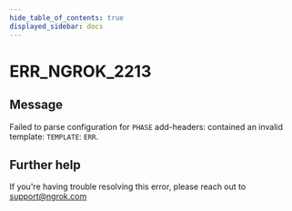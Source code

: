 ```yaml
---
hide_table_of_contents: true
displayed_sidebar: docs
---
```



# ERR_NGROK_2213

## Message

Failed to parse configuration for `PHASE` add-headers: contained an invalid template: `TEMPLATE`: `ERR`.

<ErrorDetails error="err_ngrok_2213" />

## Further help

If you're having trouble resolving this error, please reach out to [support@ngrok.com](mailto:support@ngrok.com?subject=Help%20with%20ERR_NGROK_2213)
